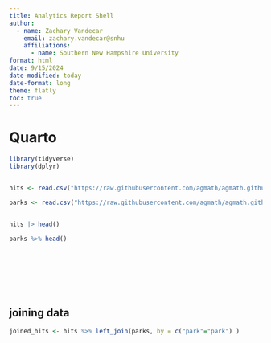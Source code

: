 ```yaml
---
title: Analytics Report Shell
author: 
  - name: Zachary Vandecar
    email: zachary.vandecar@snhu
    affiliations: 
      - name: Southern New Hampshire University
format: html
date: 9/15/2024
date-modified: today
date-format: long
theme: flatly
toc: true
---
```


# Quarto

```r

library(tidyverse)
library(dplyr)


hits <- read.csv("https://raw.githubusercontent.com/agmath/agmath.github.io/refs/heads/master/data/classification/battedballs.csv")

parks <- read.csv("https://raw.githubusercontent.com/agmath/agmath.github.io/refs/heads/master/data/classification/park_dimensions.csv")


hits |> head()

parks %>% head()









```


## joining data
```r

joined_hits <- hits %>% left_join(parks, by = c("park"="park") )

```





